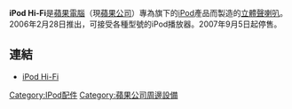 {{lowercase}}
{{noteTA|G1=IT}}
{{Infobox Information appliance
|title = iPod Hi-Fi
|image = [[Image:IPod_Hi-Fi.jpg|255px]]
|manufacturer = [[蘋果電腦|蘋果電腦]]
|type  = [[Stereo_system|Stereo speaker system]] 
|connectivity = [[30_pin_Dock_connector|30 pin Dock connector]]、[[TOSLINK|TOSLINK]]光纖埠
|dimensions = 17"Lx6.9"Wx6.6"H
|lifespan = 2006年2月28日至2007年9月5日
}}

'''iPod Hi-Fi'''是[[蘋果電腦|蘋果電腦]]（現[[蘋果公司|蘋果公司]]）專為旗下的[[iPod|iPod]]產品而製造的[[立體聲|立體聲]][[喇叭|喇叭]]。2006年2月28日推出，可接受各種型號的iPod播放器。2007年9月5日起停售。

== 連結 ==
* [https://web.archive.org/web/20061018002539/http://www.apple.com/ipodhifi/ iPod Hi-Fi]

{{IPod}}
{{Apple hardware since 1998}}

[[Category:IPod配件|Category:IPod配件]]
[[Category:蘋果公司周邊設備|Category:蘋果公司周邊設備]]